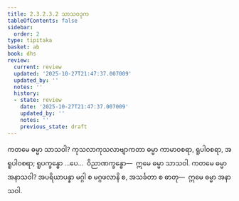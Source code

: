 ```yaml
---
title: 2.3.2.3.2 သာသဝဒုက
tableOfContents: false
sidebar:
  order: 2
type: tipitaka
basket: ab
book: dhs
review:
  current: review
  updated: '2025-10-27T21:47:37.007009'
  updated_by: ''
  notes: ''
  history:
  - state: review
    date: '2025-10-27T21:47:37.007009'
    updated_by: ''
    notes: ''
    previous_state: draft
---
```



<ReviewStatus review={frontmatter.review} showDetails={true} />

<HypothesisAnnotation frontmatter={frontmatter} />

<DynamicBreadcrumb />

<Division number="1108" book="dhs" e="ch" v="29" p="223">

<Paragraph number="1799" book="dhs">
ကတမေ ဓမ္မာ သာသဝါ? ကုသလာကုသလာဗျာကတာ ဓမ္မာ ကာမာဝစရာ, ရူပါဝစရာ, အရူပါဝစရာ; ရူပက္ခန္ဓော …ပေ…  ဝိညာဏက္ခန္ဓော—  ဣမေ ဓမ္မာ သာသဝါ.
</Paragraph>

</Division>
<Division number="1109" book="dhs" e="ch" v="29" p="223">

<Paragraph number="1800" book="dhs">
ကတမေ ဓမ္မာ အနာသဝါ? အပရိယာပန္နာ မဂ္ဂါ စ မဂ္ဂဖလာနိ စ, အသင်္ခတာ စ ဓာတု—  ဣမေ ဓမ္မာ အနာသဝါ.
</Paragraph>
</Division>